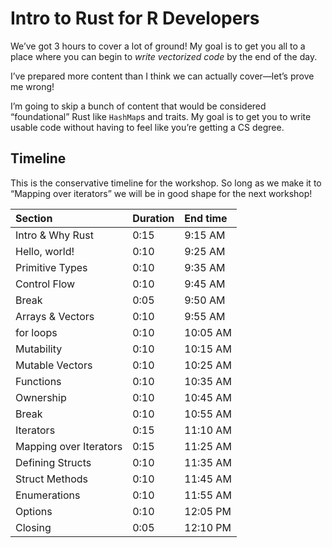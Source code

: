 # Intro to Rust for R Developers {.unnumbered}

We've got 3 hours to cover a lot of ground! My goal is to get you all to a place where you can begin to *write vectorized code* by the end of the day.

I've prepared more content than I think we can actually cover—let's prove me wrong!

::: aside

I'm going to skip a bunch of content that would be considered "foundational" Rust like `HashMap`s and traits. My goal is to get you to write usable code without having to feel like you're getting a CS degree.

:::

## Timeline

This is the conservative timeline for the workshop. So long as we make it to "Mapping over iterators" we will be in good shape for the next workshop!


|Section                |Duration | End time |
|:----------------------|:--------|:--------|
|Intro & Why Rust       |0:15     |9:15 AM  |
|Hello, world!          |0:10     |9:25 AM  |
|Primitive Types        |0:10     |9:35 AM  |
|Control Flow           |0:10     |9:45 AM  |
|Break                  |0:05     |9:50 AM  |
|Arrays & Vectors       |0:10     |9:55 AM  |
|for loops              |0:10     |10:05 AM |
|Mutability             |0:10     |10:15 AM |
|Mutable Vectors        |0:10     |10:25 AM |
|Functions              |0:10     |10:35 AM |
|Ownership              |0:10     |10:45 AM |
|Break                  |0:10     |10:55 AM |
|Iterators              |0:15     |11:10 AM |
|Mapping over Iterators |0:15     |11:25 AM |
|Defining Structs       |0:10     |11:35 AM |
|Struct Methods         |0:10     |11:45 AM |
|Enumerations           |0:10     |11:55 AM |
|Options                |0:10     |12:05 PM |
|Closing                |0:05     |12:10 PM |
